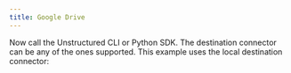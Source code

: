 ```yaml
---
title: Google Drive
---
```



<NewDocument />


<SharedContentGoogleDrive/>
<SharedAPIKeyURL/>

Now call the Unstructured CLI or Python SDK. The destination connector can be any of the ones supported. This example uses the local destination connector:


<CodeGroup>

  <GoogleDriveAPISh />

  <GoogleDriveAPIPyV2 />

  <GoogleDriveAPIPyV1 />

</CodeGroup>